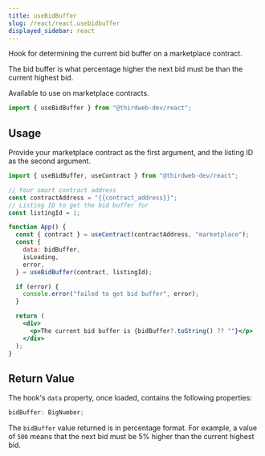 ```yaml
---
title: useBidBuffer
slug: /react/react.usebidbuffer
displayed_sidebar: react
---
```



Hook for determining the current bid buffer on a marketplace contract.

The bid buffer is what percentage higher the next bid must be than the current highest bid.

Available to use on marketplace contracts.

```jsx
import { useBidBuffer } from "@thirdweb-dev/react";
```

## Usage

Provide your marketplace contract as the first argument, and the listing ID as the second argument.

```jsx
import { useBidBuffer, useContract } from "@thirdweb-dev/react";

// Your smart contract address
const contractAddress = "{{contract_address}}";
// Listing ID to get the bid buffer for
const listingId = 1;

function App() {
  const { contract } = useContract(contractAddress, "marketplace");
  const {
    data: bidBuffer,
    isLoading,
    error,
  } = useBidBuffer(contract, listingId);

  if (error) {
    console.error("failed to get bid buffer", error);
  }

  return (
    <div>
      <p>The current bid buffer is {bidBuffer?.toString() ?? ""}</p>
    </div>
  );
}
```

## Return Value

The hook's `data` property, once loaded, contains the following properties:

```jsx
bidBuffer: BigNumber;
```

The `bidBuffer` value returned is in percentage format. For example, a value of `500` means that the next bid must be 5% higher than the current highest bid.
